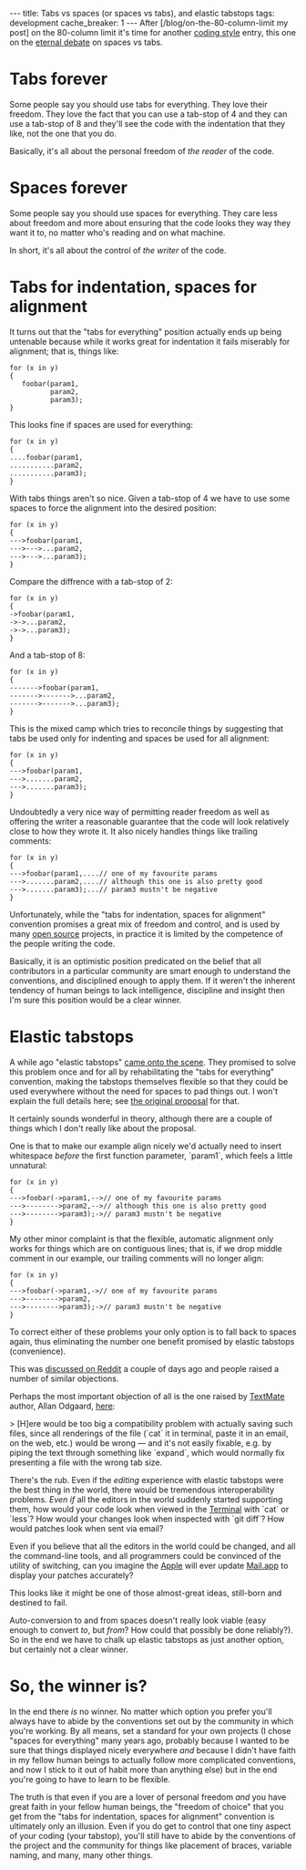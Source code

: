 ---
title: Tabs vs spaces (or spaces vs tabs), and elastic tabstops
tags: development
cache_breaker: 1
---
After [/blog/on-the-80-column-limit my post] on the 80-column limit it's time for another [[coding style]] entry, this one on the [http://www.emacswiki.org/emacs-se/IntelligentTabs eternal debate] on spaces vs tabs.

= Tabs forever =

Some people say you should use tabs for everything. They love their freedom. They love the fact that you can use a tab-stop of 4 and they can use a tab-stop of 8 and they'll see the code with the indentation that they like, not the one that you do.

Basically, it's all about the personal freedom of ''the reader'' of the code.

= Spaces forever =

Some people say you should use spaces for everything. They care less about freedom and more about ensuring that the code looks they way they want it to, no matter who's reading and on what machine.

In short, it's all about the control of ''the writer'' of the code.

= Tabs for indentation, spaces for alignment =

It turns out that the "tabs for everything" position actually ends up being untenable because while it works great for indentation it fails miserably for alignment; that is, things like:

<pre>for (x in y)
{
   foobar(param1,
          param2,
          param3);
}</pre>

This looks fine if spaces are used for everything:

<pre>for (x in y)
{
....foobar(param1,
...........param2,
...........param3);
}</pre>

With tabs things aren't so nice. Given a tab-stop of 4 we have to use some spaces to force the alignment into the desired position:

<pre>for (x in y)
{
--->foobar(param1,
--->--->...param2,
--->--->...param3);
}</pre>

Compare the diffrence with a tab-stop of 2:

<pre>for (x in y)
{
->foobar(param1,
->->...param2,
->->...param3);
}</pre>

And a tab-stop of 8:

<pre>for (x in y)
{
------->foobar(param1,
------->------->...param2,
------->------->...param3);
}</pre>

This is the mixed camp which tries to reconcile things by suggesting that tabs be used only for indenting and spaces be used for all alignment:

<pre>for (x in y)
{
--->foobar(param1,
--->.......param2,
--->.......param3);
}</pre>

Undoubtedly a very nice way of permitting reader freedom as well as offering the writer a reasonable guarantee that the code will look relatively close to how they wrote it. It also nicely handles things like trailing comments:

<pre>for (x in y)
{
--->foobar(param1,....// one of my favourite params
--->.......param2,....// although this one is also pretty good
--->.......param3);...// param3 mustn't be negative
}</pre>

Unfortunately, while the "tabs for indentation, spaces for alignment" convention promises a great mix of freedom and control, and is used by many [[open source]] projects, in practice it is limited by the competence of the people writing the code.

Basically, it is an optimistic position predicated on the belief that all contributors in a particular community are smart enough to understand the conventions, and disciplined enough to apply them. If it weren't the inherent tendency of human beings to lack intelligence, discipline and insight then I'm sure this position would be a clear winner.

= Elastic tabstops =

A while ago "elastic tabstops" [http://nickgravgaard.com/elastictabstops/ came onto the scene]. They promised to solve this problem once and for all by rehabilitating the "tabs for everything" convention, making the tabstops themselves flexible so that they could be used everywhere without the need for spaces to pad things out. I won't explain the full details here; see [http://nickgravgaard.com/elastictabstops/ the original proposal] for that.

It certainly sounds wonderful in theory, although there are a couple of things which I don't really like about the proposal.

One is that to make our example align nicely we'd actually need to insert whitespace ''before'' the first function parameter, `param1`, which feels a little unnatural:

<pre>for (x in y)
{
--->foobar(->param1,-->// one of my favourite params
--->-------->param2,-->// although this one is also pretty good
--->-------->param3);->// param3 mustn't be negative
}</pre>

My other minor complaint is that the flexible, automatic alignment only works for things which are on contiguous lines; that is, if we drop middle comment in our example, our trailing comments will no longer align:

<pre>for (x in y)
{
--->foobar(->param1,->// one of my favourite params
--->-------->param2,
--->-------->param3);->// param3 mustn't be negative
}</pre>

To correct either of these problems your only option is to fall back to spaces again, thus eliminating the number one benefit promised by elastic tabstops (convenience).

This was [http://www.reddit.com/r/programming/comments/8mebl/ive_been_waiting_for_this_for_ages_is_this_the/ discussed on Reddit] a couple of days ago and people raised a number of similar objections.

Perhaps the most important objection of all is the one raised by [[TextMate]] author, Allan Odgaard, [http://blog.macromates.com/2006/elastic-tabs/ here]:

> [H]ere would be too big a compatibility problem with actually saving such files, since all renderings of the file (`cat` it in terminal, paste it in an email, on the web, etc.) would be wrong &mdash; and it's not easily fixable, e.g. by piping the text through something like `expand`, which would normally fix presenting a file with the wrong tab size.

There's the rub. Even if the ''editing'' experience with elastic tabstops were the best thing in the world, there would be tremendous interoperability problems. ''Even if'' all the editors in the world suddenly started supporting them, how would your code look when viewed in the [[Terminal]] with `cat` or `less`? How would your changes look when inspected with `git diff`? How would patches look when sent via email?

Even if you believe that all the editors in the world could be changed, and all the command-line tools, and all programmers could be convinced of the utility of switching, can you imagine the [[Apple]] will ever update [[Mail.app]] to display your patches accurately?

This looks like it might be one of those almost-great ideas, still-born and destined to fail.

Auto-conversion to and from spaces doesn't really look viable (easy enough to convert ''to'', but ''from''? How could that possibly be done reliably?). So in the end we have to chalk up elastic tabstops as just another option, but certainly not a clear winner.

= So, the winner is? =

In the end there ''is'' no winner. No matter which option you prefer you'll always have to abide by the conventions set out by the community in which you're working. By all means, set a standard for your own projects (I chose "spaces for everything" many years ago, probably because I wanted to be sure that things displayed nicely everywhere ''and'' because I didn't have faith in my fellow human beings to actually follow more complicated conventions, and now I stick to it out of habit more than anything else) but in the end you're going to have to learn to be flexible.

The truth is that even if you are a lover of personal freedom ''and'' you have great faith in your fellow human beings, the "freedom of choice" that you get from the "tabs for indentation, spaces for alignment" convention is ultimately only an illusion. Even if you do get to control that one tiny aspect of your coding (your tabstop), you'll still have to abide by the conventions of the project and the community for things like placement of braces, variable naming, and many, many other things.
